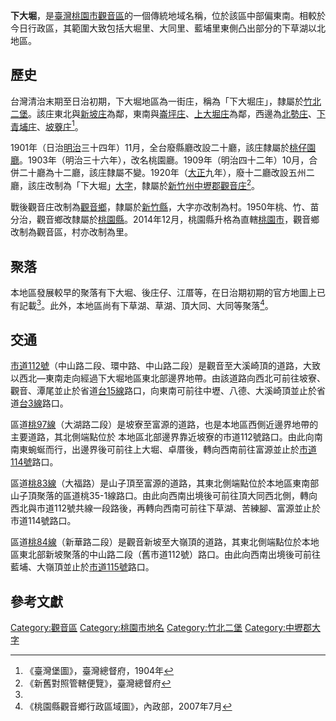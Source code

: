 {{noteTA　
|1 = zh-cn:庄; zh-hk:庄; zh-tw:庄;
}}
'''下大堀'''，是[[臺灣|臺灣]][[桃園市|桃園市]][[觀音區|觀音區]]的一個傳統地域名稱，位於該區中部偏東南。相較於今日行政區，其範圍大致包括大堀里、大同里、藍埔里東側凸出部分的下草湖以北地區。

==歷史==
台灣清治末期至日治初期，下大堀地區為一街庄，稱為「下大堀庄」，隸屬於[[竹北二堡|竹北二堡]]。該庄東北與[[新坡庄|新坡庄]]為鄰，東南與[[崙坪庄|崙坪庄]]、[[上大堀庄|上大堀庄]]為鄰，西邊為[[北勢_(桃園市新屋區)|北勢庄]]、[[下青埔庄|下青埔庄]]、[[坡藔庄|坡藔庄]]<ref name="臺灣堡圖">《臺灣堡圖》，臺灣總督府，1904年</ref>。

1901年（日治[[明治|明治]]三十四年）11月，全台廢縣廳改設二十廳，該庄隸屬於[[桃仔園廳|桃仔園廳]]。1903年（明治三十六年），改名桃園廳。1909年（明治四十二年）10月，合併二十廳為十二廳，該庄隸屬不變。1920年（[[大正|大正]]九年），廢十二廳改設五州二廳，該庄改制為「下大堀」[[大字|大字]]，隸屬於[[新竹州|新竹州]][[中壢郡|中壢郡]][[觀音庄|觀音庄]]<ref>《新舊對照管轄便覽》，臺灣總督府</ref>。

戰後觀音庄改制為[[觀音區|觀音鄉]]，隸屬於[[新竹縣|新竹縣]]，大字亦改制為村。1950年桃、竹、苗分治，觀音鄉改隸屬於[[桃園縣|桃園縣]]。2014年12月，桃園縣升格為直轄[[桃園市|桃園市]]，觀音鄉改制為觀音區，村亦改制為里。

==聚落==
本地區發展較早的聚落有下大堀、後庄仔、江厝等，在日治期初期的官方地圖上已有記載<ref name="臺灣堡圖"/>。此外，本地區尚有下草湖、草湖、頂大同、大同等聚落<ref>《桃園縣觀音鄉行政區域圖》，內政部，2007年7月</ref>。

==交通==
[[市道112號|市道112號]]（中山路二段、環中路、中山路二段）是觀音至大溪崎頂的道路，大致以西北—東南走向經過下大堀地區東北部邊界地帶。由該道路向西北可前往坡寮、觀音、潭尾並止於省道[[台15線|台15線]]路口，向東南可前往中壢、八德、大溪崎頂並止於省道[[台3線|台3線]]路口。

區道[[桃97線|桃97線]]（大湖路二段）是坡寮至富源的道路，也是本地區西側近邊界地帶的主要道路，其北側端點位於
本地區北部邊界靠近坡寮的市道112號路口。由此向南南東蜿蜒而行，出邊界後可前往上大堀、卓厝後，轉向西南前往富源並止於[[市道114號|市道114號]]路口。

區道[[桃83線|桃83線]]（大福路）是山子頂至富源的道路，其東北側端點位於本地區東南部山子頂聚落的區道桃35-1線路口。由此向西南出境後可前往頂大同西北側，轉向西北與市道112號共線一段路後，再轉向西南可前往下草湖、苦練腳、富源並止於市道114號路口。

區道[[桃84線|桃84線]]（新華路二段）是觀音新坡至大嶺頂的道路，其東北側端點位於本地區東北部新坡聚落的中山路二段（舊市道112號）路口。由此向西南出境後可前往藍埔、大嶺頂並止於[[市道115號|市道115號]]路口。

==參考文獻==
{{reflist}}

{{中壢郡}}

[[Category:觀音區|Category:觀音區]]
[[Category:桃園市地名|Category:桃園市地名]]
[[Category:竹北二堡|Category:竹北二堡]]
[[Category:中壢郡大字|Category:中壢郡大字]]
